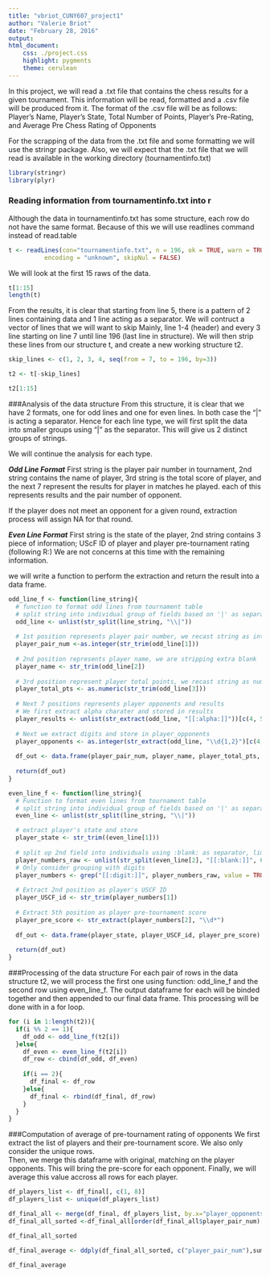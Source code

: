 ```yaml
---
title: "vbriot_CUNY607_project1"
author: "Valerie Briot"
date: "February 28, 2016"
output: 
html_document:
    css: ./project.css
    highlight: pygments
    theme: cerulean
---
```


In this project, we will read a .txt file that contains the chess results for a given tournament.  This information will be read, 
formatted and a .csv file will be produced from it.  The format of the .csv file will be as follows:
Player's Name, Player's State, Total Number of Points, Player's Pre-Rating, and Average Pre Chess Rating of Opponents

For the scrapping of the data from the .txt file and some formatting we will use the stringr package.  Also, we will expect that
the .txt file that we will read is available in the working directory (tournamentinfo.txt)
```r
library(stringr)
library(plyr)
```

### Reading information from tournamentinfo.txt into r

Although the data in tournamentinfo.txt has some structure, each row do not have the same format.  Because of this we will use 
readlines command instead of read.table

```r

t <- readLines(con="tournamentinfo.txt", n = 196, ok = TRUE, warn = TRUE,
          encoding = "unknown", skipNul = FALSE)
```
We will look at the first 15 raws of the data.
```r

t[1:15]
length(t)
```

From the results, it is clear that starting from line 5, there is a pattern of 2 lines containing 
data and 1 line acting as a separator.  We will contruct a vector of lines that we will want to skip
Mainly, line 1-4 (header) and every 3 line starting on line 7 until line 196 (last line in structure).
We will then strip these lines from our structure t, and create a new working structure t2.

```r
skip_lines <- c(1, 2, 3, 4, seq(from = 7, to = 196, by=3))

t2 <- t[-skip_lines]

t2[1:15]

```

###Analysis of the data structure
From this structure, it is clear that we have 2 formats, one for odd lines and one for even lines.
In both case the "|" is acting a separator.  Hence for each line type, we will first split the data
into smaller groups using "|" as the separator.  This will give us 2 distinct groups of strings.

We will continue the analysis for each type.

***Odd Line Format***
First string is the player pair number in tournament, 
2nd string contains the name of player, 
3rd string is the total score of player, 
and the next 7 represent the results for player in matches he played.
each of this represents results and the pair number of opponent.

If the player does not meet an opponent for a given round, extraction process
will assign NA for that round.

***Even Line Format***
First string is the state of the player, 
2nd string contains 3 piece of information; UScF ID of player and player pre-tournament rating (following R:)
We are not concerns at this time with the remaining information.

we will write a function to perform the extraction and return the result into a data frame.

```r
odd_line_f <- function(line_string){
  # function to format odd lines from tournament table
  # split string into individual group of fields based on '|' as separator
  odd_line <- unlist(str_split(line_string, "\\|"))
  
  # 1st position represents player pair number, we recast string as integer
  player_pair_num <-as.integer(str_trim(odd_line[1]))
  
  # 2nd position represents player name, we are stripping extra blank
  player_name <- str_trim(odd_line[2])
  
  # 3rd position represent player total points, we recast string as numerical
  player_total_pts <- as.numeric(str_trim(odd_line[3]))
  
  # Next 7 positions represents player opponents and results
  # We first extract alpha charater and stored in results
  player_results <- unlist(str_extract(odd_line, "[[:alpha:]]"))[c(4, 5, 6, 7, 8, 9, 10)]
  
  # Next we extract digits and store in player_opponents
  player_opponents <- as.integer(str_extract(odd_line, "\\d{1,2}")[c(4, 5, 6, 7, 8, 9, 10)])
  
  df_out <- data.frame(player_pair_num, player_name, player_total_pts, player_opponents, player_results)
  
  return(df_out)
}

even_line_f <- function(line_string){
  # Function to format even lines from tournament table
  # split string into individual group of fields based on '|' as separator
  even_line <- unlist(str_split(line_string, "\\|"))

  # extract player's state and store
  player_state <- str_trim((even_line[1]))
  
  # split up 2nd field into individuals using :blank: as separator, limit to 6 groups to trim extra space 
  player_numbers_raw <- unlist(str_split(even_line[2], "[[:blank:]]", 6))
  # Only consider grouping with digits
  player_numbers <- grep("[[:digit:]]", player_numbers_raw, value = TRUE)
  
  # Extract 2nd position as player's USCF ID 
  player_USCF_id <- str_trim(player_numbers[1])
  
  # Extract 5th position as player pre-tournament score
  player_pre_score <- str_extract(player_numbers[2], "\\d*")
  
  df_out <- data.frame(player_state, player_USCF_id, player_pre_score)
  
  return(df_out)
}
```

###Processing of the data structure
For each pair of rows in the data structure t2, we will process the first one using function: odd_line_f and 
the second row using even_line_f.  The output dataframe for each will be binded together and then appended to our final 
data frame.  This processing will be done with in a for loop.

```r

for (i in 1:length(t2)){
  if(i %% 2 == 1){
    df_odd <- odd_line_f(t2[i])
  }else{
    df_even <- even_line_f(t2[i])
    df_row <- cbind(df_odd, df_even)
    
    if(i == 2){
      df_final <- df_row
    }else{
      df_final <- rbind(df_final, df_row)
    }
  }
}

```

###Computation of average of pre-tournament rating of opponents
We first extract the list of players and their pre-tournament score.  We also only consider the unique rows.  
Then, we merge this dataframe with original, matching on the player opponents.  This will bring the pre-score 
for each opponent.  Finally, we will average this value accross all rows for each player.

```r

df_players_list <- df_final[, c(1, 8)]
df_players_list <- unique(df_players_list)

df_final_all <- merge(df_final, df_players_list, by.x="player_opponents", by.y="player_pair_num")
df_final_all_sorted <-df_final_all[order(df_final_all$player_pair_num), ]

df_final_all_sorted

df_final_average <- ddply(df_final_all_sorted, c("player_pair_num"),summarise, player_average_rating = mean(as.numeric(player_pre_score.y), na.rm=TRUE))

df_final_average

```
